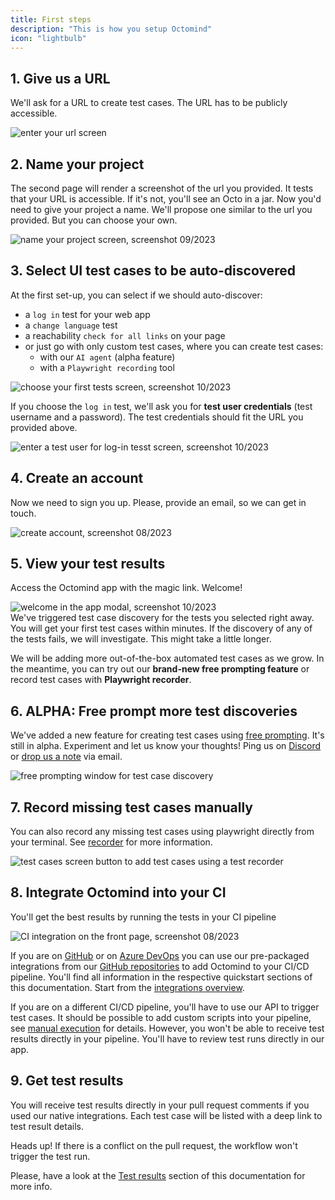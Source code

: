 ```yaml
---
title: First steps
description: "This is how you setup Octomind"
icon: "lightbulb"
---
```


## 1. Give us a URL

We'll ask for a URL to create test cases. The URL has to be publicly accessible.

<Frame caption="First page of the setup flow - link to your website, screenshot 09/2023">
  <img src="/images/setup/setup-1-url.png" alt="enter your url screen" />
</Frame>

## 2. Name your project

The second page will render a screenshot of the url you provided. It tests that your URL is accessible. If it's not, you'll see an Octo in a jar.
Now you'd need to give your project a name. We'll propose one similar to the url you provided.
But you can choose your own.

<Frame caption="Second page of the setup flow: Name your project, screenshot 09/2023">
  <img
    src="/images/setup/setup-2-project.png"
    alt="name your project screen, screenshot 09/2023"
  />
</Frame>

<div class="mt-8" />

## 3. Select UI test cases to be auto-discovered

At the first set-up, you can select if we should auto-discover:

- a `log in` test for your web app
- a `change language` test
- a reachability `check for all links` on your page
- or just go with only custom test cases, where you can create test cases:
  - with our `AI agent` \(alpha feature\)
  - with a `Playwright recording` tool

<Frame caption="Third page of the setup flow - choose your first tests, screenshot 10/2023">
  <img
    src="images/setup/setup-3-custom.png"
    alt="choose your first tests screen, screenshot 10/2023"
  />
</Frame>

If you choose the `log in` test, we'll ask you for **test user credentials** \(test username and a password\).
The test credentials should fit the URL you provided above.

<Frame caption="Third page of the setup flow - insert test user credentials for a log-in test, screenshot 10/2023">
  <img
    src="/images/setup/setup-3-credentials.png"
    alt="enter a test user for log-in tesst screen, screenshot 10/2023"
  />
</Frame>

## 4. Create an account

Now we need to sign you up. Please, provide an email, so we can get in touch.

<Frame caption="Fourth page of the setup flow - create account, screenshot 08/2023">
  <img
    src="/images/setup/setup-4-create-account.png"
    alt="create account, screenshot 08/2023"
  />
</Frame>

## 5. View your test results

Access the Octomind app with the magic link. Welcome!

<Frame caption="Fifth page of the setup flow - the app welcome screen, screenshot 10/2023">
  <img
    src="/images/setup/setup-5-welcome-modal.png"
    alt="welcome in the app modal, screenshot 10/2023"
  />
</Frame>

<div class="mt-8" />

<Info>
  We've triggered test case discovery for the tests you selected right away. You
  will get your first test cases within minutes. If the discovery of any of the
  tests fails, we will investigate. This might take a little longer.
</Info>

We will be adding more out-of-the-box automated test cases as we grow. In the meantime, you can try out our **brand-new free prompting feature** or record test cases with **Playwright recorder**.

## 6. ALPHA: Free prompt more test discoveries

We've added a new feature for creating test cases using [free prompting](/discovery). It's still in alpha. Experiment and let us know your thoughts!
Ping us on [Discord](https://discord.gg/3ShnZMKRfA) or [drop us a note](mailto:contact@octomind.dev) via email.

<Frame caption="Free promting window for test case discovery, screenshot 08/2023">
  <img
    src="images/free-prompting-UX.png"
    alt="free prompting window for test case discovery"
  />
</Frame>

## 7. Record missing test cases manually

You can also record any missing test cases using playwright directly from your terminal. See [recorder](/recorder) for
more information.

<Frame caption="Test cases screen button to add test cases using a recorder, screenshot 10/2023">
  <img
    src="images/setup/setup-7-recorder.png"
    alt="test cases screen button to add test cases using a test recorder"
  />
</Frame>

## 8. Integrate Octomind into your CI

You'll get the best results by running the tests in your CI pipeline

<Frame caption="CI integration on the front page of the app, screenshot 09/2023">
  <img
    src="images/never-miss-a-bug.png"
    alt="CI integration on the front page, screenshot 08/2023"
  />
</Frame>

If you are on [GitHub](/integrations/quickstart-GitHub) or on [Azure DevOps](/integrations/quickstart-Azure) you can use our pre-packaged integrations
from our [GitHub repositories](https://github.com/OctoMind-dev) to add Octomind to your CI/CD pipeline. You'll find all information in the respective
quickstart sections of this documentation. Start from the [integrations overview](/integrations-overview).

If you are on a different CI/CD pipeline, you'll have to use our API to trigger test cases. It should be possible to add custom scripts into
your pipeline, see [manual execution](/manual-execution) for details. However, you won't be able to receive test results directly in your pipeline. You'll have to review test runs directly in our app.

## 9. Get test results

You will receive test results directly in your pull request comments if you used our native integrations.
Each test case will be listed with a deep link to test result details.

<Info>
  Heads up! If there is a conflict on the pull request, the workflow won't
  trigger the test run.
</Info>

Please, have a look at the [Test results](/test-results) section of this documentation for more info.
